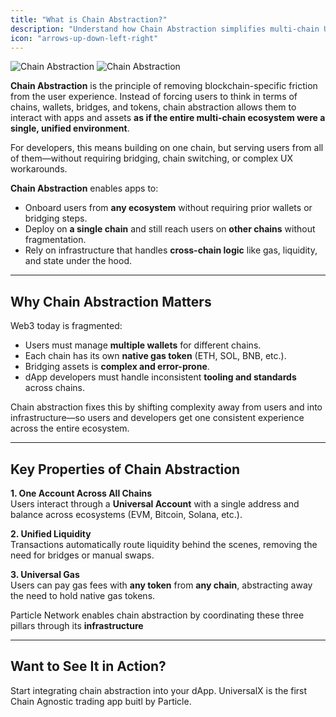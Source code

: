 ```yaml
---
title: "What is Chain Abstraction?"
description: "Understand how Chain Abstraction simplifies multi-chain UX through Universal Accounts."
icon: "arrows-up-down-left-right"
---
```


<Frame caption="Chain Abstraction visualized.">
<img
  className="block dark:hidden"
  src="/intro/images/cha-overview.png"
  alt="Chain Abstraction"
/>
<img
  className="hidden dark:block"
  src="/intro/images/cha-overview.png"
  alt="Chain Abstraction"
/>
</Frame>

**Chain Abstraction** is the principle of removing blockchain-specific friction from the user experience. Instead of forcing users to think in terms of chains, wallets, bridges, and tokens, chain abstraction allows them to interact with apps and assets **as if the entire multi-chain ecosystem were a single, unified environment**.

<Info>
For developers, this means building on one chain, but serving users from all of them—without requiring bridging, chain switching, or complex UX workarounds.
</Info>

**Chain Abstraction** enables apps to:

- Onboard users from **any ecosystem** without requiring prior wallets or bridging steps.
- Deploy on **a single chain** and still reach users on **other chains** without fragmentation.
- Rely on infrastructure that handles **cross-chain logic** like gas, liquidity, and state under the hood.

---

## Why Chain Abstraction Matters

Web3 today is fragmented:

- Users must manage **multiple wallets** for different chains.
- Each chain has its own **native gas token** (ETH, SOL, BNB, etc.).
- Bridging assets is **complex and error-prone**.
- dApp developers must handle inconsistent **tooling and standards** across chains.

Chain abstraction fixes this by shifting complexity away from users and into infrastructure—so users and developers get one consistent experience across the entire ecosystem.

---

## Key Properties of Chain Abstraction

**1. One Account Across All Chains**  
Users interact through a **Universal Account** with a single address and balance across ecosystems (EVM, Bitcoin, Solana, etc.).

**2. Unified Liquidity**  
Transactions automatically route liquidity behind the scenes, removing the need for bridges or manual swaps.

**3. Universal Gas**  
Users can pay gas fees with **any token** from **any chain**, abstracting away the need to hold native gas tokens.


Particle Network enables chain abstraction by coordinating these three pillars through its **infrastructure**

---

## Want to See It in Action?

<CardGroup cols={2}>
  <Card title="Build with Universal Accounts" icon="code" href="/tutorials/getting-started/universal-accounts-integration">
    Start integrating chain abstraction into your dApp.
  </Card>
  <Card title="Try UniversalX" icon="layer-group" href="https://universalx.app">
    UniversalX is the first Chain Agnostic trading app buitl by Particle.
  </Card>
</CardGroup>